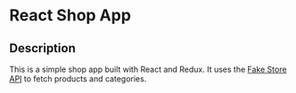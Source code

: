 # React Shop App

## Description

This is a simple shop app built with React and Redux. It uses the [Fake Store API](https://fakestoreapi.com/) to fetch products and categories.


